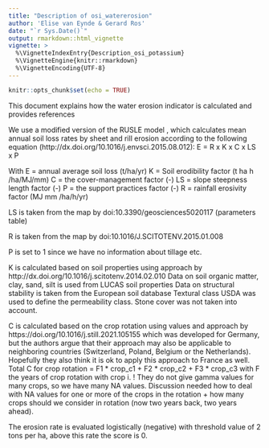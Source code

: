 ```yaml
---
title: "Description of osi_watererosion"
author: 'Elise van Eynde & Gerard Ros'
date: "`r Sys.Date()`"
output: rmarkdown::html_vignette
vignette: >
  %\VignetteIndexEntry{Description_osi_potassium}
  %\VignetteEngine{knitr::rmarkdown}
  %\VignetteEncoding{UTF-8}
---
```


```r
knitr::opts_chunk$set(echo = TRUE)
```

This document explains how the water erosion indicator is calculated and provides references


We use a modified version of the RUSLE model , which calculates mean annual soil loss rates by sheet and rill erosion according to the following equation (http://dx.doi.org/10.1016/j.envsci.2015.08.012):
E = R x K x C x LS x P

With     E = annual average soil loss (t/ha/yr)
         K = Soil erodibility factor (t ha h /ha/MJ/mm)
         C = the cover-management factor (-)
         LS = slope steepness length factor (-)
         P = the support practices factor (-)
         R = rainfall erosivity factor (MJ mm /ha/h/yr)
         
         
LS is taken from the map by doi:10.3390/geosciences5020117 (parameters table)

R is taken from the map by doi:10.1016/J.SCITOTENV.2015.01.008

P is set to 1 since we have no information about tillage etc. 

K is calculated based on soil properties using approach by http://dx.doi.org/10.1016/j.scitotenv.2014.02.010
  Data on soil organic matter, clay, sand, silt is used from LUCAS soil properties
  Data on structural stability is taken from the European soil database 
  Textural class USDA was used to define the permeability class. 
  Stone cover was not taken into account. 

C is calculated based on the crop rotation using values and approach by https://doi.org/10.1016/j.still.2021.105155 which was developed for Germany, but the authors argue that their approach may also be applicable to neighboring countries (Switzerland, Poland, Belgium or the Netherlands). Hopefully they also think it is ok to apply this approach to France as well. 
Total C for crop rotation = F1 * crop_c1 + F2 * crop_c2 + F3 * crop_c3 with F the years of crop rotation with crop i. 
! They do not give gamma values for many crops, so we have many NA values. Discussion needed how to deal with NA values for one or more of the crops in the rotation + how many crops should we consider in rotation (now two years back, two years ahead). 

The erosion rate is evaluated logistically (negative) with threshold value of 2 tons per ha, above this rate the score is 0. 





